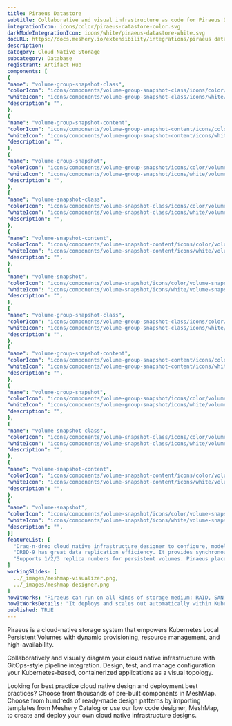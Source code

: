 ```yaml
---
title: Piraeus Datastore
subtitle: Collaborative and visual infrastructure as code for Piraeus Datastore
integrationIcon: icons/color/piraeus-datastore-color.svg
darkModeIntegrationIcon: icons/white/piraeus-datastore-white.svg
docURL: https://docs.meshery.io/extensibility/integrations/piraeus datastore
description: 
category: Cloud Native Storage
subcategory: Database
registrant: Artifact Hub
components: [
{
"name": "volume-group-snapshot-class",
"colorIcon": "icons/components/volume-group-snapshot-class/icons/color/volume-group-snapshot-class-color.svg",
"whiteIcon": "icons/components/volume-group-snapshot-class/icons/white/volume-group-snapshot-class-white.svg",
"description": "",
},
{
"name": "volume-group-snapshot-content",
"colorIcon": "icons/components/volume-group-snapshot-content/icons/color/volume-group-snapshot-content-color.svg",
"whiteIcon": "icons/components/volume-group-snapshot-content/icons/white/volume-group-snapshot-content-white.svg",
"description": "",
},
{
"name": "volume-group-snapshot",
"colorIcon": "icons/components/volume-group-snapshot/icons/color/volume-group-snapshot-color.svg",
"whiteIcon": "icons/components/volume-group-snapshot/icons/white/volume-group-snapshot-white.svg",
"description": "",
},
{
"name": "volume-snapshot-class",
"colorIcon": "icons/components/volume-snapshot-class/icons/color/volume-snapshot-class-color.svg",
"whiteIcon": "icons/components/volume-snapshot-class/icons/white/volume-snapshot-class-white.svg",
"description": "",
},
{
"name": "volume-snapshot-content",
"colorIcon": "icons/components/volume-snapshot-content/icons/color/volume-snapshot-content-color.svg",
"whiteIcon": "icons/components/volume-snapshot-content/icons/white/volume-snapshot-content-white.svg",
"description": "",
},
{
"name": "volume-snapshot",
"colorIcon": "icons/components/volume-snapshot/icons/color/volume-snapshot-color.svg",
"whiteIcon": "icons/components/volume-snapshot/icons/white/volume-snapshot-white.svg",
"description": "",
},
{
"name": "volume-group-snapshot-class",
"colorIcon": "icons/components/volume-group-snapshot-class/icons/color/volume-group-snapshot-class-color.svg",
"whiteIcon": "icons/components/volume-group-snapshot-class/icons/white/volume-group-snapshot-class-white.svg",
"description": "",
},
{
"name": "volume-group-snapshot-content",
"colorIcon": "icons/components/volume-group-snapshot-content/icons/color/volume-group-snapshot-content-color.svg",
"whiteIcon": "icons/components/volume-group-snapshot-content/icons/white/volume-group-snapshot-content-white.svg",
"description": "",
},
{
"name": "volume-group-snapshot",
"colorIcon": "icons/components/volume-group-snapshot/icons/color/volume-group-snapshot-color.svg",
"whiteIcon": "icons/components/volume-group-snapshot/icons/white/volume-group-snapshot-white.svg",
"description": "",
},
{
"name": "volume-snapshot-class",
"colorIcon": "icons/components/volume-snapshot-class/icons/color/volume-snapshot-class-color.svg",
"whiteIcon": "icons/components/volume-snapshot-class/icons/white/volume-snapshot-class-white.svg",
"description": "",
},
{
"name": "volume-snapshot-content",
"colorIcon": "icons/components/volume-snapshot-content/icons/color/volume-snapshot-content-color.svg",
"whiteIcon": "icons/components/volume-snapshot-content/icons/white/volume-snapshot-content-white.svg",
"description": "",
},
{
"name": "volume-snapshot",
"colorIcon": "icons/components/volume-snapshot/icons/color/volume-snapshot-color.svg",
"whiteIcon": "icons/components/volume-snapshot/icons/white/volume-snapshot-white.svg",
"description": "",
}]
featureList: [
  "Drag-n-drop cloud native infrastructure designer to configure, model, and deploy your workloads.",
  "DRBD-9 has great data replication efficiency. It provides synchronous,semi-synchronous and asynchronous replication schemes, and also supports RDMA for high-speed across-node connection.",
  "Supports 1/2/3 replica numbers for persistent volumes. Piraeus place the replicas intelligently across the nodes to balance the workload."
]
workingSlides: [
  ../_images/meshmap-visualizer.png,
  ../_images/meshmap-designer.png
]
howItWorks: "Piraeus can run on all kinds of storage medium: RAID, SAN, NAS or EBS"
howItWorksDetails: "It deploys and scales out automatically within Kubernetes nodes. With Piraeus, Kubernetes workloads can now consume high performance local storage using the same volume APIs that app developers have become accustomed to."
published: TRUE
---
```

<p>
Piraeus is a cloud-native storage system that empowers Kubernetes Local Persistent Volumes with dynamic provisioning, resource management, and high-availability.
</p>
<p>
    Collaboratively and visually diagram your cloud native infrastructure with GitOps-style pipeline integration. Design, test, and manage configuration your Kubernetes-based, containerized applications as a visual topology.
</p>
<p>
    Looking for best practice cloud native design and deployment best practices? Choose from thousands of pre-built components in MeshMap. Choose from hundreds of ready-made design patterns by importing templates from Meshery Catalog or use our low code designer, MeshMap, to create and deploy your own cloud native infrastructure designs.
</p>
